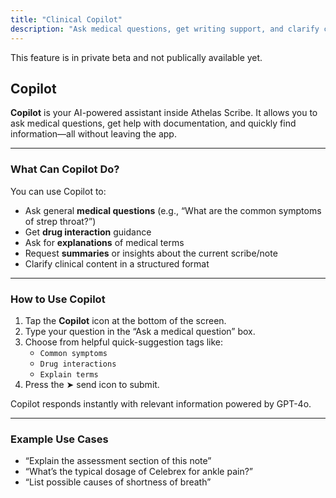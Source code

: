 ```yaml
---
title: "Clinical Copilot"
description: "Ask medical questions, get writing support, and clarify clinical terms—all within Athelas Scribe."
---
```


<Note>
  This feature is in private beta and not publically available yet.
</Note>

## Copilot

**Copilot** is your AI-powered assistant inside Athelas Scribe. It allows you to ask medical questions, get help with documentation, and quickly find information—all without leaving the app.

---

### What Can Copilot Do?

You can use Copilot to:

- Ask general **medical questions** (e.g., “What are the common symptoms of strep throat?”)
- Get **drug interaction** guidance
- Ask for **explanations** of medical terms
- Request **summaries** or insights about the current scribe/note
- Clarify clinical content in a structured format

---

### How to Use Copilot

1. Tap the **Copilot** icon at the bottom of the screen.
2. Type your question in the “Ask a medical question” box.
3. Choose from helpful quick-suggestion tags like:
   - `Common symptoms`
   - `Drug interactions`
   - `Explain terms`
4. Press the ➤ send icon to submit.

Copilot responds instantly with relevant information powered by GPT-4o.

---

### Example Use Cases

- “Explain the assessment section of this note”
- “What’s the typical dosage of Celebrex for ankle pain?”
- “List possible causes of shortness of breath”